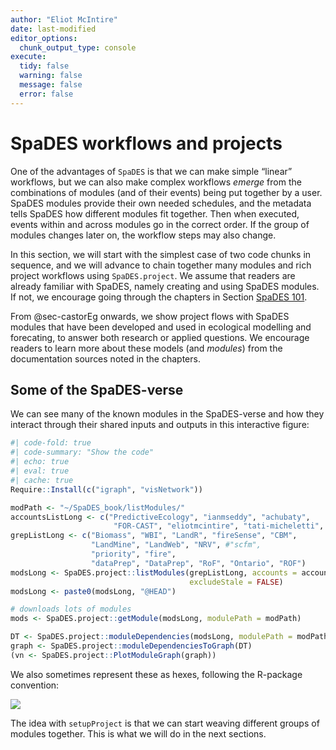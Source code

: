 ```yaml
---
author: "Eliot McIntire"
date: last-modified
editor_options:
  chunk_output_type: console
execute:
  tidy: false
  warning: false
  message: false
  error: false
---
```


# SpaDES workflows and projects

One of the advantages of `SpaDES` is that we can make simple "linear"
workflows, but we can also make complex workflows *emerge* from the
combinations of modules (and of their events) being put together by a
user. SpaDES modules provide their own needed schedules, and the
metadata tells SpaDES how different modules fit together. Then when
executed, events within and across modules go in the correct order. If
the group of modules changes later on, the workflow steps may also
change.

In this section, we will start with the simplest case of two code chunks
in sequence, and we will advance to chain together many modules and rich
project workflows using `SpaDES.project`. We assume that readers are
already familiar with SpaDES, namely creating and using SpaDES modules.
If not, we encourage going through the chapters in Section [SpaDES
101](SpaDESbasics.qmd).

From @sec-castorEg onwards, we show project flows with SpaDES modules
that have been developed and used in ecological modelling and
forecating, to answer both research or applied questions. We encourage
readers to learn more about these models (and *modules*) from the
documentation sources noted in the chapters.

## Some of the SpaDES-verse

We can see many of the known modules in the SpaDES-verse and how they interact through their shared inputs and outputs in this interactive figure:

```r
#| code-fold: true
#| code-summary: "Show the code"
#| echo: true
#| eval: true
#| cache: true
Require::Install(c("igraph", "visNetwork"))

modPath <- "~/SpaDES_book/listModules/"
accountsListLong <- c("PredictiveEcology", "ianmseddy", "achubaty",
                       "FOR-CAST", "eliotmcintire", "tati-micheletti", "CeresBarros")
grepListLong <- c("Biomass", "WBI", "LandR", "fireSense", "CBM",
                  "LandMine", "LandWeb", "NRV", #"scfm",
                  "priority", "fire",
                  "dataPrep", "DataPrep", "RoF", "Ontario", "ROF")
modsLong <- SpaDES.project::listModules(grepListLong, accounts = accountsListLong,
                                        excludeStale = FALSE)
modsLong <- paste0(modsLong, "@HEAD")

# downloads lots of modules
mods <- SpaDES.project::getModule(modsLong, modulePath = modPath)

DT <- SpaDES.project::moduleDependencies(modsLong, modulePath = modPath)
graph <- SpaDES.project::moduleDependenciesToGraph(DT)
(vn <- SpaDES.project::PlotModuleGraph(graph))
```

We also sometimes represent these as hexes, following the R-package convention:

![](assets/img/Hexes.png)


The idea with `setupProject` is that we can start weaving different groups of modules together. This is what we will do in the next sections.
